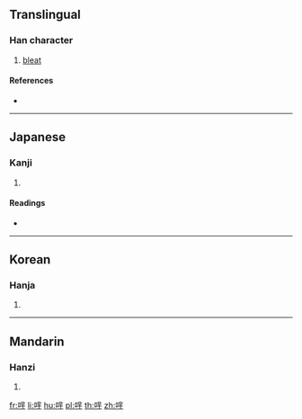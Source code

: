 ==Translingual==

===Han character===
{{Han char|rn=30|rad=口|as=07|sn=10|four=|canj=RTMJ,XRTMJ|ids=⿰口⿱卝干}}

# [[bleat]]

====References====
* {{Han ref|kx=0191.070|dkj=03672|dj=0410.200|hdz=10625.081|uh=54F6|ud=21750}}

----

==Japanese==

===Kanji===
{{ja-kanji|grade=|rs=口07}}

# {{defn|lang=ja|sort=口07}}

====Readings====
* {{ja-readings|on=[[ば]] (ba), [[め]] (me), [[び]] (bi), [[み]] (mi)|kun=}}

----

==Korean==

===Hanja===
{{ko-hanja|hangeul=마|rv=ma|mr=ma}}

# {{defn|lang=ko|sort=口07}}

----

==Mandarin==

===Hanzi===
{{cmn-hanzi|pin=[[miē]] ([[mie1]])|wg=mieh<sup>1</sup>}}

# {{defn|lang=cmn|sort=口07}}

[[fr:哶]]
[[li:哶]]
[[hu:哶]]
[[pl:哶]]
[[th:哶]]
[[zh:哶]]